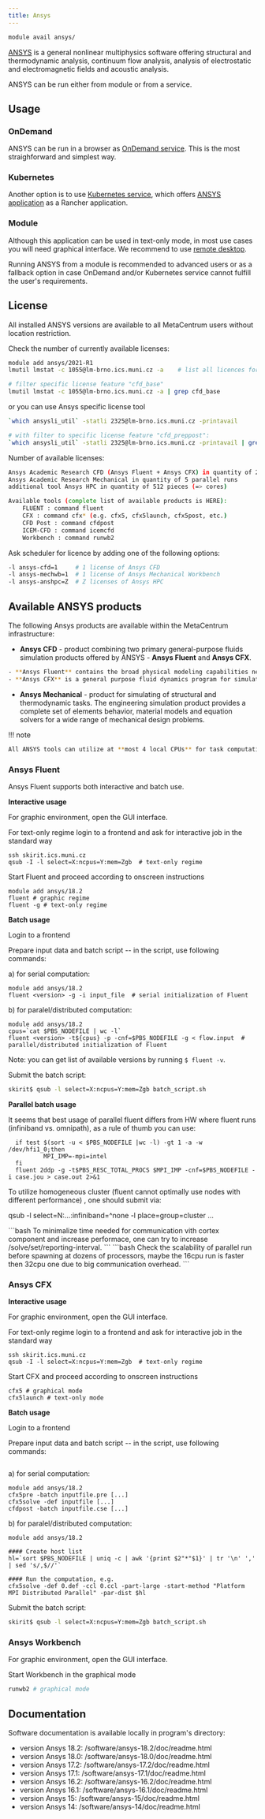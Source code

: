 ```yaml
---
title: Ansys
---
```

```bash
module avail ansys/
```

[ANSYS](https://customercenter.ansys.com/) is a general nonlinear multiphysics software offering structural and thermodynamic analysis, continuum flow analysis, analysis of electrostatic and electromagnetic fields and acoustic analysis.

ANSYS can be run either from module or from a service.

## Usage

### OnDemand

ANSYS can be run in a browser as [OnDemand service](https://ondemand.metacentrum.cz). This is the most straighforward and simplest way.

### Kubernetes

Another option is to use [Kubernetes service](https://docs.cerit.io/), which offers [ANSYS application](https://docs.cerit.io/en/rancher-apps/ansys) as a Rancher application.

### Module 

Although this application can be used in text-only mode, in most use cases you will need graphical interface. We recommend to use [remote desktop](../../../software/graphical-access). 

Running ANSYS from a module is recommended to advanced users or as a fallback option in case OnDemand and/or Kubernetes service cannot fulfill the user's requirements.

## License

All installed ANSYS versions are available to all MetaCentrum users without location restriction.

Check the number of currently available licenses:

```bash
module add ansys/2021-R1
lmutil lmstat -c 1055@lm-brno.ics.muni.cz -a    # list all licences for all software
```

```bash
# filter specific license feature "cfd_base"
lmutil lmstat -c 1055@lm-brno.ics.muni.cz -a | grep cfd_base
```

or you can use Ansys specific license tool

```bash
`which ansysli_util` -statli 2325@lm-brno.ics.muni.cz -printavail
```

```bash
# with filter to specific license feature "cfd_preppost":
`which ansysli_util` -statli 2325@lm-brno.ics.muni.cz -printavail | grep -B 3 -A 6 "FEATURENAME: cfd_preppost"
```

Number of available licenses:

```bash
Ansys Academic Research CFD (Ansys Fluent + Ansys CFX) in quantity of 25 parallel runs
Ansys Academic Research Mechanical in quantity of 5 parallel runs
additional tool Ansys HPC in quantity of 512 pieces (=> cores)
```

```bash
Available tools (complete list of available products is HERE):
    FLUENT : command fluent
    CFX : command cfx* (e.g. cfx5, cfx5launch, cfx5post, etc.)
    CFD Post : command cfdpost
    ICEM-CFD : command icemcfd
    Workbench : command runwb2
```


Ask scheduler for licence by adding one of the following options:

```bash
-l ansys-cfd=1     # 1 license of Ansys CFD
-l ansys-mechwb=1  # 1 license of Ansys Mechanical Workbench
-l ansys-anshpc=Z  # Z licenses of Ansys HPC
```

## Available ANSYS products

The following Ansys products are available within the MetaCentrum infrastructure:

- **Ansys CFD** - product combining two primary general-purpose fluids simulation products offered by ANSYS - **Ansys Fluent** and **Ansys CFX**.
```bash
- **Ansys Fluent** contains the broad physical modeling capabilities needed to model flow, turbulence, heat transfer, and reactions for industrial applications.
- **Ansys CFX** is a general purpose fluid dynamics program for simulating all types of models concerning fluid flow, including effects of temperature(conductance, radiance).
```
- **Ansys Mechanical** - product for simulating of structural and thermodynamic tasks. The engineering simulation product provides a complete set of elements behavior, material models and equation solvers for a wide range of mechanical design problems.

!!! note
```bash
All ANSYS tools can utilize at **most 4 local CPUs** for task computation. For more demanding tasks in grid environment it's necessary to use additional tool – **Ansys HPC**. Every ANSYS HPC license allows for distribution of computation to another available (local or remote) processor.
```

### Ansys Fluent

Ansys Fluent supports both interactive and batch use.

**Interactive usage**

For graphic environment, open the GUI interface.

For text-only regime login to a frontend and ask for interactive job in the standard way

```
ssh skirit.ics.muni.cz
qsub -I -l select=X:ncpus=Y:mem=Zgb  # text-only regime
```
Start Fluent and proceed according to onscreen instructions

```
module add ansys/18.2
fluent # graphic regime
fluent -g # text-only regime
```

**Batch usage**

Login to a frontend

Prepare input data and batch script -- in the script, use following commands:

a) for serial computation:

```
module add ansys/18.2
fluent <version> -g -i input_file  # serial initialization of Fluent
```

b) for paralel/distributed computation:

```
module add ansys/18.2
cpus=`cat $PBS_NODEFILE | wc -l`
fluent <version> -t${cpus} -p -cnf=$PBS_NODEFILE -g < flow.input  # parallel/distributed initialization of Fluent
```

Note: you can get list of available versions by running `$ fluent -v`.

Submit the batch script:

```bash
skirit$ qsub -l select=X:ncpus=Y:mem=Zgb batch_script.sh
```

**Parallel batch usage**

It seems that best usage of parallel fluent differs from HW where fluent runs (infiniband vs. omnipath), as a rule of thumb you can use:

```
  if test $(sort -u < $PBS_NODEFILE |wc -l) -gt 1 -a -w /dev/hfi1_0;then  
          MPI_IMP=-mpi=intel
  fi
  fluent 2ddp -g -t$PBS_RESC_TOTAL_PROCS $MPI_IMP -cnf=$PBS_NODEFILE -i case.jou > case.out 2>&1
```

To utilize homogeneous cluster (fluent cannot optimally use nodes with different performance) , one should submit via:

   qsub -l select=N:...:infiniband=^none -l place=group=cluster ...

<Callout  type="info" title="Tip" icon="💡">
```bash
</Callout>
To minimalize time needed for communication vith cortex component and increase performace, one can try to increase /solve/set/reporting-interval.
```

<Callout  type="info" title="Tip" icon="💡">
```bash
</Callout>
Check the scalability of parallel run before spawning at dozens of processors, maybe the 16cpu run is faster then 32cpu one due to big communication overhead. 
```

### Ansys CFX

**Interactive usage**

For graphic environment, open the GUI interface. 

For text-only regime login to a frontend and ask for interactive job in the standard way

```
ssh skirit.ics.muni.cz
qsub -I -l select=X:ncpus=Y:mem=Zgb  # text-only regime
```
Start CFX and proceed according to onscreen instructions

```
cfx5 # graphical mode
cfx5launch # text-only mode
```

**Batch usage**

Login to a frontend

Prepare input data and batch script -- in the script, use following commands:
```bash

```
a) for serial computation:

```
module add ansys/18.2
cfx5pre -batch inputfile.pre [...]
cfx5solve -def inputfile [...]
cfdpost -batch inputfile.cse [...]
```
b) for paralel/distributed computation:

```
module add ansys/18.2

#### Create host list
hl=`sort $PBS_NODEFILE | uniq -c | awk '{print $2"*"$1}' | tr '\n' ',' | sed 's/,$//'`

#### Run the computation, e.g.
cfx5solve -def 0.def -ccl 0.ccl -part-large -start-method "Platform MPI Distributed Parallel" -par-dist $hl
```
Submit the batch script:

```bash
skirit$ qsub -l select=X:ncpus=Y:mem=Zgb batch_script.sh
```

### Ansys Workbench

For graphic environment, open the GUI interface.

Start Workbench in the graphical mode

```bash
runwb2 # graphical mode
```

## Documentation

Software documentation is available locally in program's directory:

- version Ansys 18.2: /software/ansys-18.2/doc/readme.html
- version Ansys 18.0: /software/ansys-18.0/doc/readme.html
- version Ansys 17.2: /software/ansys-17.2/doc/readme.html
- version Ansys 17.1: /software/ansys-17.1/doc/readme.html
- version Ansys 16.2: /software/ansys-16.2/doc/readme.html
- version Ansys 16.1: /software/ansys-16.1/doc/readme.html
- version Ansys 15: /software/ansys-15/doc/readme.html
- version Ansys 14: /software/ansys-14/doc/readme.html
